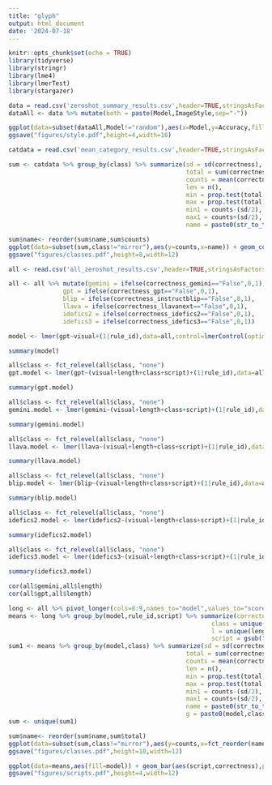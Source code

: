 ```yaml
---
title: "glyph"
output: html_document
date: '2024-07-18'
---
```


```r
knitr::opts_chunk$set(echo = TRUE)
library(tidyverse)
library(stringr)
library(lme4)
library(lmerTest)
library(stargazer)
```

```r
data = read.csv('zeroshot_summary_results.csv',header=TRUE,stringsAsFactors=TRUE)
dataAll <- data %>% mutate(both = paste(Model,ImageStyle,sep="-"))
```

```r
ggplot(data=subset(dataAll,Model!="random"),aes(x=Model,y=Accuracy,fill=both)) + geom_col(position="dodge2",color="white") + theme(text=element_text(size=20)) + xlab("Model") + ylab("Accuracy") + scale_fill_discrete(name = "Presentation",breaks=c("Answers-Only-circle","Answers-Only-color","Answers-Only-leftright"),labels=c("Circle","Color","LeftRight"),type=c("#FFFFF0","#696969","#000000","#f768a1","#DC267F","#980043","#FFB000","#fd8d3c","#fc4e2a","#90EE90","#3CB371","#006400","#b5fbf2","#36e4ce","#0b7265","#b5e0f9","#319fdf","#1769b8","#d7cafb","#9c7cc0","#483D8B")) + geom_hline(yintercept=0.25,linetype = "dashed",color="black") + guides(fill = guide_legend(override.aes = list(color = "black"))) + ylim(0,0.66)
ggsave("figures/style.pdf",height=4,width=16)
```

```r
catdata = read.csv('mean_category_results.csv',header=TRUE,stringsAsFactors=TRUE)

sum <- catdata %>% group_by(class) %>% summarize(sd = sd(correctness),
                                                 total = sum(correctness),
                                                 counts = mean(correctness),
                                                 len = n(),
                                                 min = prop.test(total, len, conf.level=0.95, correct = FALSE)$conf.int[[1]],
                                                 max = prop.test(total, len, conf.level=0.95, correct = FALSE)$conf.int[[2]],
                                                 min1 = counts-(sd/2),
                                                 max1 = counts+(sd/2),
                                                 name = paste0(str_to_title(class),"\n(n=",len,")"))
```

```r
sum$name<- reorder(sum$name,sum$counts)
ggplot(data=subset(sum,class!="mirror"),aes(y=counts,x=name)) + geom_col(position = position_dodge(0.8),aes(fill=class)) +geom_errorbar(aes(ymin = min1, ymax = max1, group = class), width = 0.2, position = position_dodge(0.8)) + ylab("Mean Accuracy") + xlab("Category") + geom_hline(yintercept=0.25,linetype = "dashed",color="black") + theme(text=element_text(size=24),legend.position="none")
ggsave("figures/classes.pdf",height=8,width=12)
```

```r
all <- read.csv('all_zeroshot_results.csv',header=TRUE,stringsAsFactors=TRUE)

all <- all %>% mutate(gemini = ifelse(correctness_gemini=="False",0,1),
               gpt = ifelse(correctness_gpt=="False",0,1),
               blip = ifelse(correctness_instructblip=="False",0,1),
               llava = ifelse(correctness_llavanext=="False",0,1),
               idefics2 = ifelse(correctness_idefics2=="False",0,1),
               idefics3 = ifelse(correctness_idefics3=="False",0,1))
```

```r
model <- lmer(gpt~visual+(1|rule_id),data=all,control=lmerControl(optimizer="bobyqa",optCtrl=list(maxfun=1e6)))
```

```r
summary(model)
```

```r
all$class <- fct_relevel(all$class, "none")
gpt.model <- lmer(gpt~(visual+length+class+script)+(1|rule_id),data=all,control=lmerControl(optimizer="bobyqa",optCtrl=list(maxfun=1e6)))
```

```r
summary(gpt.model)
```

```r
all$class <- fct_relevel(all$class, "none")
gemini.model <- lmer(gemini~(visual+length+class+script)+(1|rule_id),data=all,control=lmerControl(optimizer="bobyqa",optCtrl=list(maxfun=1e6)))
```

```r
summary(gemini.model)
```

```r
all$class <- fct_relevel(all$class, "none")
llava.model <- lmer(llava~(visual+length+class+script)+(1|rule_id),data=all,control=lmerControl(optimizer="bobyqa",optCtrl=list(maxfun=1e6)))
```

```r
summary(llava.model)
```

```r
all$class <- fct_relevel(all$class, "none")
blip.model <- lmer(blip~(visual+length+class+script)+(1|rule_id),data=all,control=lmerControl(optimizer="bobyqa",optCtrl=list(maxfun=1e6)))
```

```r
summary(blip.model)
```

```r
all$class <- fct_relevel(all$class, "none")
idefics2.model <- lmer(idefics2~(visual+length+class+script)+(1|rule_id),data=all,control=lmerControl(optimizer="bobyqa",optCtrl=list(maxfun=1e6)))
```

```r
summary(idefics2.model)
```

```r
all$class <- fct_relevel(all$class, "none")
idefics3.model <- lmer(idefics3~(visual+length+class+script)+(1|rule_id),data=all,control=lmerControl(optimizer="bobyqa",optCtrl=list(maxfun=1e6)))
```

```r
summary(idefics3.model)
```

```r
cor(all$gemini,all$length)
cor(all$gpt,all$length)
```

```r
long <- all %>% pivot_longer(cols=8:9,names_to="model",values_to="score")
means <- long %>% group_by(model,rule_id,script) %>% summarize(correctness=mean(score),
                                                        class = unique(class),
                                                        l = unique(length),
                                                        script = gsub("Nyiakeng Puachue Hmong","Nyiakeng\nPuachue Hmong",script))
sum1 <- means %>% group_by(model,class) %>% summarize(sd = sd(correctness),
                                                 total = sum(correctness),
                                                 counts = mean(correctness),
                                                 len = n(),
                                                 min = prop.test(total, len, conf.level=0.95, correct = FALSE)$conf.int[[1]],
                                                 max = prop.test(total, len, conf.level=0.95, correct = FALSE)$conf.int[[2]],
                                                 min1 = counts-(sd/2),
                                                 max1 = counts+(sd/2),
                                                 name = paste0(str_to_title(class),"\n(n=",len,")"),
                                                 g = paste0(model,class))
sum <- unique(sum1)
```

```r
sum$name<- reorder(sum$name,sum$total)
ggplot(data=subset(sum,class!="mirror"),aes(y=counts,x=fct_reorder(name,counts),fill=model)) + geom_col(position = position_dodge(0.8)) +geom_errorbar(aes(ymin = min1, ymax = max1, group = g), width = 0.2, position = position_dodge(0.8)) + ylab("Mean Accuracy") + xlab("Category") + geom_hline(yintercept=0.25,linetype = "dashed",color="black") + theme(text=element_text(size=26),legend.position="bottom") + scale_fill_discrete(name = "Model",labels=c("Gemini","GPT-4"))
ggsave("figures/classes.pdf",height=10,width=12)
```

```r
ggplot(data=means,aes(fill=model)) + geom_bar(aes(script,correctness),position = position_dodge(0.9), stat = "summary", fun.y = "mean")  + xlab("Script") + ylab("Mean Accuracy") + geom_hline(yintercept=0.25,linetype = "dashed",color="black") + theme(text=element_text(size=16),legend.position="right",axis.text.x = element_text(angle = 90, vjust = 0.5, hjust=1)) + scale_fill_discrete(name = "Model",labels=c("Gemini","GPT-4"))
ggsave("figures/scripts.pdf",height=4,width=12)
```

